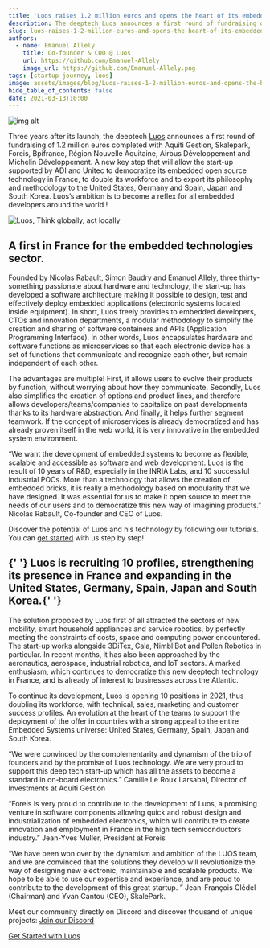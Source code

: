 ```yaml
---
title: 'Luos raises 1.2 million euros and opens the heart of its embedded technology in open source!'
description: The deeptech Luos announces a first round of fundraising of 1.2 million euros completed. Our ambition is to become a reflex for all embedded developers!
slug: luos-raises-1-2-million-euros-and-opens-the-heart-of-its-embedded-technology-in-open-source
authors:
  - name: Emanuel Allely
    title: Co-founder & COO @ Luos
    url: https://github.com/Emanuel-Allely
    image_url: https://github.com/Emanuel-Allely.png
tags: [startup journey, luos]
image: assets/images/blog/Luos-raises-1-2-million-euros-and-opens-the-heart-of-its-embedded-technology-in-open-source-banner.png
hide_table_of_contents: false
date: 2021-03-13T10:00
---
```


![img alt](assets/images/blog/Luos-raises-1-2-million-euros-and-opens-the-heart-of-its-embedded-technology-in-open-source.png)

Three years after its launch, the deeptech [Luos](/) announces a first round of fundraising of 1.2 million euros completed with Aquiti Gestion, Skalepark, Foreis, Bpifrance, Région Nouvelle Aquitaine, Airbus Développement and Michelin Développement. A new key step that will allow the start-up supported by ADI and Unitec to democratize its embedded open source technology in France, to double its workforce and to export its philosophy and methodology to the United States, Germany and Spain, Japan and South Korea. Luos’s ambition is to become a reflex for all embedded developers around the world !

<!--truncate-->

![Luos, Think globally, act locally](https://uploads-ssl.webflow.com/602cf5c87ad04ea98eaa99da/6034d18f14c74e18a40e2c92_Luos%20Banner%20LinkedIn.jpg)

<h2> A first in France for the embedded technologies sector. </h2>

Founded by Nicolas Rabault, Simon Baudry and Emanuel Allely, three thirty-something passionate about hardware and technology, the start-up has developed a software architecture making it possible to design, test and effectively deploy embedded applications (electronic systems located inside equipment). In short, Luos freely provides to embedded developers, CTOs and innovation departments, a modular methodology to simplify the creation and sharing of software containers and APIs (Application Programming Interface). In other words, Luos encapsulates hardware and software functions as microservices so that each electronic device has a set of functions that communicate and recognize each other, but remain independent of each other.

The advantages are multiple! First, it allows users to evolve their products by function, without worrying about how they communicate. Secondly, Luos also simplifies the creation of options and product lines, and therefore allows developers/teams/companies to capitalize on past developments thanks to its hardware abstraction. And finally, it helps further segment teamwork. If the concept of microservices is already democratized and has already proven itself in the web world, it is very innovative in the embedded system environment.

“We want the development of embedded systems to become as flexible, scalable and accessible as software and web development. Luos is the result of 10 years of R&D, especially in the INRIA Labs, and 10 successful industrial POCs. More than a technology that allows the creation of embedded bricks, it is really a methodology based on modularity that we have designed. It was essential for us to make it open source to meet the needs of our users and to democratize this new way of imagining products.” Nicolas Rabault, Co-founder and CEO of Luos.

Discover the potential of Luos and his technology by following our tutorials. You can [get started](/tutorials/get-started) with us step by step!

<h2>
  {' '}
  Luos is recruiting 10 profiles, strengthening its presence in France and expanding in the United States,
  Germany, Spain, Japan and South Korea.{' '}
</h2>

The solution proposed by Luos first of all attracted the sectors of new mobility, smart household appliances and service robotics, by perfectly meeting the constraints of costs, space and computing power encountered. The start-up works alongside 3DiTex, Cala, Nimbl’Bot and Pollen Robotics in particular. In recent months, it has also been approached by the aeronautics, aerospace, industrial robotics, and IoT sectors. A marked enthusiasm, which continues to democratize this new deeptech technology in France, and is already of interest to businesses across the Atlantic.

To continue its development, Luos is opening 10 positions in 2021, thus doubling its workforce, with technical, sales, marketing and customer success profiles. An evolution at the heart of the teams to support the deployment of the offer in countries with a strong appeal to the entire Embedded Systems universe: United States, Germany, Spain, Japan and South Korea.

“We were convinced by the complementarity and dynamism of the trio of founders and by the promise of Luos technology. We are very proud to support this deep tech start-up which has all the assets to become a standard in on-board electronics.” Camille Le Roux Larsabal, Director of Investments at Aquiti Gestion

“Foreis is very proud to contribute to the development of Luos, a promising venture in software components allowing quick and robust design and industrialization of embedded electronics, which will contribute to create innovation and employment in France in the high tech semiconductors industry.” Jean-Yves Muller, President at Foreis

“We have been won over by the dynamism and ambition of the LUOS team, and we are convinced that the solutions they develop will revolutionize the way of designing new electronic, maintainable and scalable products. We hope to be able to use our expertise and experience, and are proud to contribute to the development of this great startup. ” Jean-François Clédel (Chairman) and Yvan Cantou (CEO), SkalePark.

Meet our community directly on Discord and discover thousand of unique projects: <a rel="external nofollow" href="https://discord.gg/luos" target="_blank">Join our Discord</a>

[Get Started with Luos](/tutorials/get-started)
